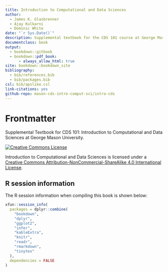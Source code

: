 ```yaml
--- 
title: Introduction to Computational and Data Sciences
author:
  - James K. Glasbrenner
  - Ajay Kulkarni
  - Dominic White
date: "`r Sys.Date()`"
description: Supplemental textbook for the CDS 101 course at George Mason University.
documentclass: book
output: 
  - bookdown::gitbook
  - bookdown::pdf_book:
      - always_allow_html: true
site: bookdown::bookdown_site
bibliography:
  - bib/references.bib
  - bib/packages.bib
csl: bib/apslike.csl
link-citations: yes
github-repo: mason-cds-intro-comput-sci/intro-cds
---
```


# Frontmatter {-}

Supplemental Textbook for CDS 101: Introduction to Computational and Data Sciences at George Mason University.

<a rel="license" href="http://creativecommons.org/licenses/by-nc-sa/4.0/">
  <img alt="Creative Commons License" style="border-width:0" src="https://i.creativecommons.org/l/by-nc-sa/4.0/88x31.png" />
</a>

<span xmlns:dct="http://purl.org/dc/terms/" property="dct:title">Introduction to Computational and Data Sciences</span> is licensed under a <a rel="license" href="http://creativecommons.org/licenses/by-nc-sa/4.0/">Creative Commons Attribution-NonCommercial-ShareAlike 4.0 International License</a>.

## R session information {#r-session-information .unnumbered}

The R session information when compiling this book is shown below:

```r
xfun::session_info(
  packages = dplyr::combine(
    "bookdown",
    "dplyr",
    "ggplot2",
    "infer",
    "kableExtra",
    "knitr",
    "readr",
    "rmarkdown",
    "tinytex"
  ),
  dependencies = FALSE
)
```
